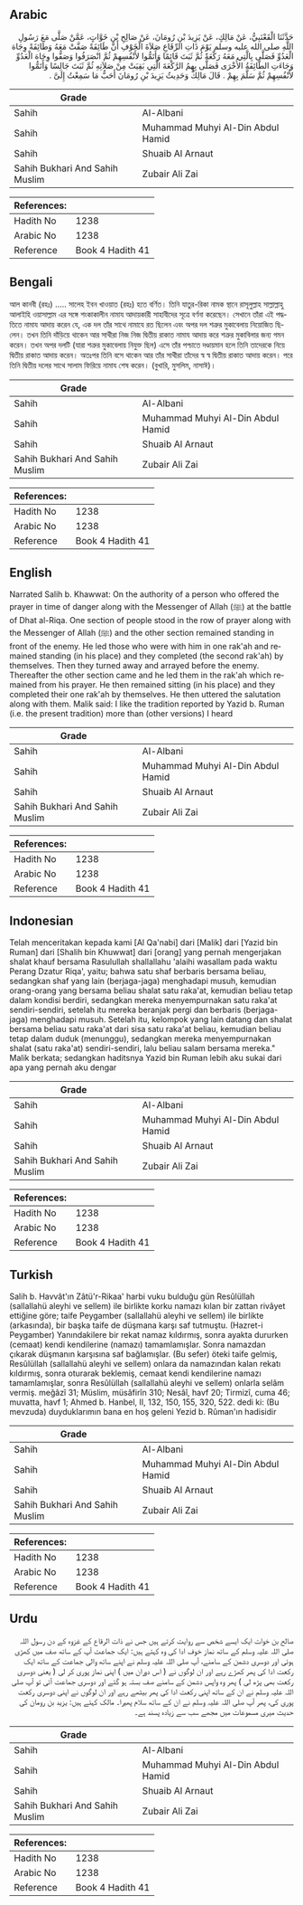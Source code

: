 ## Arabic


<div dir="rtl" lang="ar" style={{fontSize:'larger',backgroundColor:'#f8f9fa',padding:20}}>
حَدَّثَنَا الْقَعْنَبِيُّ، عَنْ مَالِكٍ، عَنْ يَزِيدَ بْنِ رُومَانَ، عَنْ صَالِحِ بْنِ خَوَّاتٍ، عَمَّنْ صَلَّى مَعَ رَسُولِ اللَّهِ صلى الله عليه وسلم يَوْمَ ذَاتِ الرِّقَاعِ صَلاَةَ الْخَوْفِ أَنَّ طَائِفَةً صَفَّتْ مَعَهُ وَطَائِفَةً وِجَاهَ الْعَدُوِّ فَصَلَّى بِالَّتِي مَعَهُ رَكْعَةً ثُمَّ ثَبَتَ قَائِمًا وَأَتَمُّوا لأَنْفُسِهِمْ ثُمَّ انْصَرَفُوا وَصَفُّوا وِجَاهَ الْعَدُوِّ وَجَاءَتِ الطَّائِفَةُ الأُخْرَى فَصَلَّى بِهِمُ الرَّكْعَةَ الَّتِي بَقِيَتْ مِنْ صَلاَتِهِ ثُمَّ ثَبَتَ جَالِسًا وَأَتَمُّوا لأَنْفُسِهِمْ ثُمَّ سَلَّمَ بِهِمْ ‏.‏ قَالَ مَالِكٌ وَحَدِيثُ يَزِيدَ بْنِ رُومَانَ أَحَبُّ مَا سَمِعْتُ إِلَىَّ ‏.‏
</div>
<div style={{backgroundColor:'#f8f9fa',padding:20, marginBottom: 10}}><table> <thead> <tr> <th>Grade</th> <th></th> </tr> </thead> <tbody> <tr><td>Sahih</td><td>Al-Albani</td></tr><tr><td>Sahih</td><td>Muhammad Muhyi Al-Din Abdul Hamid</td></tr><tr><td>Sahih</td><td>Shuaib Al Arnaut</td></tr><tr><td>Sahih Bukhari And Sahih Muslim</td><td>Zubair Ali Zai</td></tr></tbody></table><table> <thead> <tr> <th>References:</th> <th></th> </tr> </thead> <tbody><tr><td>Hadith No</td><td>1238</td></tr><tr><td>Arabic No</td><td>1238</td></tr><tr><td>Reference</td><td>Book 4 Hadith 41</td></tr></tbody></table></div>

## Bengali


<div dir="ltr" lang="bn" style={{fontSize:'larger',backgroundColor:'#f8f9fa',padding:20}}>
আল কানবী (রহঃ) ..... সালেহ ইবন খাওয়াত (রহঃ) হতে বর্ণিত। তিনি যাতুর-রিকা নামক স্থানে রাসূলুল্লাহ সাল্লাল্লাহু আলাইহি ওয়াসাল্লাম এর সঙ্গে শংকাকালীন নামায আদায়কারী সাহাবীদের সূত্রে বর্ণনা করেছেন। সেখানে তাঁরা এই পদ্ধতিতে নামায আদায় করেন যে, এক দল তাঁর সাথে নামাযে রত ছিলেন এবং অপর দল শত্রুর মুকাবেলায় নিয়োজিত ছিলেন। তখন তিনি দাঁড়িয়ে থাকেন আর সাথীরা নিজ নিজ দ্বিতীয় রাকাত নামায আদায় করে শত্রুর মুকাবিলার জন্য গমন করেন। তখন অপর দলটি (যারা শত্রুর মুকাবেলায় নিযুক্ত ছিল) এসে তাঁর পশ্চাতে দণ্ডায়মান হলে তিনি তাদেরকে নিয়ে দ্বিতীয় রাকাত আদায় করেন। অতঃপর তিনি বসে থাকেন আর তাঁর সাথীরা তাঁদের স্ব স্ব দ্বিতীয় রাকাত আদায় করেন। পরে তিনি দ্বিতীয় দলের সাথে সালাম ফিরিয়ে নামায শেষ করেন। (বুখারি, মুসলিম, নাসাঈ)।
</div>
<div style={{backgroundColor:'#f8f9fa',padding:20, marginBottom: 10}}><table> <thead> <tr> <th>Grade</th> <th></th> </tr> </thead> <tbody> <tr><td>Sahih</td><td>Al-Albani</td></tr><tr><td>Sahih</td><td>Muhammad Muhyi Al-Din Abdul Hamid</td></tr><tr><td>Sahih</td><td>Shuaib Al Arnaut</td></tr><tr><td>Sahih Bukhari And Sahih Muslim</td><td>Zubair Ali Zai</td></tr></tbody></table><table> <thead> <tr> <th>References:</th> <th></th> </tr> </thead> <tbody><tr><td>Hadith No</td><td>1238</td></tr><tr><td>Arabic No</td><td>1238</td></tr><tr><td>Reference</td><td>Book 4 Hadith 41</td></tr></tbody></table></div>

## English


<div dir="ltr" lang="en" style={{fontSize:'larger',backgroundColor:'#f8f9fa',padding:20}}>
Narrated Salih b. Khawwat: On the authority of a person who offered the prayer in time of danger along with the Messenger of Allah (ﷺ) at the battle of Dhat al-Riqa. One section of people stood in the row of prayer along with the Messenger of Allah (ﷺ) and the other section remained standing in front of the enemy. He led those who were with him in one rak'ah and remained standing (in his place) and they completed (the second rak'ah) by themselves. Then they turned away and arrayed before the enemy. Thereafter the other section came and he led them in the rak'ah which remained from his prayer. He then remained sitting (in his place) and they completed their one rak'ah by themselves. He then uttered the salutation along with them. Malik said: I like the tradition reported by Yazid b. Ruman (i.e. the present tradition) more than (other versions) I heard
</div>
<div style={{backgroundColor:'#f8f9fa',padding:20, marginBottom: 10}}><table> <thead> <tr> <th>Grade</th> <th></th> </tr> </thead> <tbody> <tr><td>Sahih</td><td>Al-Albani</td></tr><tr><td>Sahih</td><td>Muhammad Muhyi Al-Din Abdul Hamid</td></tr><tr><td>Sahih</td><td>Shuaib Al Arnaut</td></tr><tr><td>Sahih Bukhari And Sahih Muslim</td><td>Zubair Ali Zai</td></tr></tbody></table><table> <thead> <tr> <th>References:</th> <th></th> </tr> </thead> <tbody><tr><td>Hadith No</td><td>1238</td></tr><tr><td>Arabic No</td><td>1238</td></tr><tr><td>Reference</td><td>Book 4 Hadith 41</td></tr></tbody></table></div>

## Indonesian


<div dir="ltr" lang="id" style={{fontSize:'larger',backgroundColor:'#f8f9fa',padding:20}}>
Telah menceritakan kepada kami [Al Qa'nabi] dari [Malik] dari [Yazid bin Ruman] dari [Shalih bin Khuwwat] dari [orang] yang pernah mengerjakan shalat khauf bersama Rasulullah shallallahu 'alaihi wasallam pada waktu Perang Dzatur Riqa', yaitu; bahwa satu shaf berbaris bersama beliau, sedangkan shaf yang lain (berjaga-jaga) menghadapi musuh, kemudian orang-orang yang bersama beliau shalat satu raka'at, kemudian beliau tetap dalam kondisi berdiri, sedangkan mereka menyempurnakan satu raka'at sendiri-sendiri, setelah itu mereka beranjak pergi dan berbaris (berjaga-jaga) menghadapi musuh. Setelah itu, kelompok yang lain datang dan shalat bersama beliau satu raka'at dari sisa satu raka'at beliau, kemudian beliau tetap dalam duduk (menunggu), sedangkan mereka menyempurnakan shalat (satu raka'at) sendiri-sendiri, lalu beliau salam bersama mereka." Malik berkata; sedangkan haditsnya Yazid bin Ruman lebih aku sukai dari apa yang pernah aku dengar
</div>
<div style={{backgroundColor:'#f8f9fa',padding:20, marginBottom: 10}}><table> <thead> <tr> <th>Grade</th> <th></th> </tr> </thead> <tbody> <tr><td>Sahih</td><td>Al-Albani</td></tr><tr><td>Sahih</td><td>Muhammad Muhyi Al-Din Abdul Hamid</td></tr><tr><td>Sahih</td><td>Shuaib Al Arnaut</td></tr><tr><td>Sahih Bukhari And Sahih Muslim</td><td>Zubair Ali Zai</td></tr></tbody></table><table> <thead> <tr> <th>References:</th> <th></th> </tr> </thead> <tbody><tr><td>Hadith No</td><td>1238</td></tr><tr><td>Arabic No</td><td>1238</td></tr><tr><td>Reference</td><td>Book 4 Hadith 41</td></tr></tbody></table></div>

## Turkish


<div dir="ltr" lang="tr" style={{fontSize:'larger',backgroundColor:'#f8f9fa',padding:20}}>
Salih b. Havvât'ın Zâtü'r-Rikaa' harbi vuku bulduğu gün Resûlüllah (sallallahü aleyhi ve sellem) ile birlikte korku namazı kılan bir zattan rivâyet ettiğine göre; taife Peygamber (sallallahü aleyhi ve sellem) ile birlikte (arkasında), bir başka taife de düşmana karşı saf tutmuştu. (Hazret-i Peygamber) Yanındakilere bir rekat namaz kıldırmış, sonra ayakta dururken (cemaat) kendi kendilerine (namazı) tamamlamışlar. Sonra namazdan çıkarak düşmanın karşısına saf bağlamışlar. (Bu sefer) öteki taife gelmiş, Resûlüllah (sallallahü aleyhi ve sellem) onlara da namazından kalan rekatı kıldırmış, sonra oturarak beklemiş, cemaat kendi kendilerine namazı tamamlamışlar, sonra Resûlüllah (sallallahü aleyhi ve sellem) onlarla selâm vermiş. meğâzî 31; Müslim, müsâfirîn 310; Nesâî, havf 20; Tirmizî, cuma 46; muvatta, havf 1; Ahmed b. Hanbel, II, 132, 150, 155, 320, 522. dedi ki: (Bu mevzuda) duyduklarımın bana en hoş geleni Yezid b. Rûman'ın hadisidir
</div>
<div style={{backgroundColor:'#f8f9fa',padding:20, marginBottom: 10}}><table> <thead> <tr> <th>Grade</th> <th></th> </tr> </thead> <tbody> <tr><td>Sahih</td><td>Al-Albani</td></tr><tr><td>Sahih</td><td>Muhammad Muhyi Al-Din Abdul Hamid</td></tr><tr><td>Sahih</td><td>Shuaib Al Arnaut</td></tr><tr><td>Sahih Bukhari And Sahih Muslim</td><td>Zubair Ali Zai</td></tr></tbody></table><table> <thead> <tr> <th>References:</th> <th></th> </tr> </thead> <tbody><tr><td>Hadith No</td><td>1238</td></tr><tr><td>Arabic No</td><td>1238</td></tr><tr><td>Reference</td><td>Book 4 Hadith 41</td></tr></tbody></table></div>

## Urdu


<div dir="rtl" lang="ur" style={{fontSize:'larger',backgroundColor:'#f8f9fa',padding:20}}>
صالح بن خوات ایک ایسے شخص سے روایت کرتے ہیں جس نے ذات الرقاع کے غزوہ کے دن رسول اللہ صلی اللہ علیہ وسلم کے ساتھ نماز خوف ادا کی وہ کہتے ہیں: ایک جماعت آپ کے ساتھ صف میں کھڑی ہوئی اور دوسری دشمن کے سامنے، آپ صلی اللہ علیہ وسلم نے اپنے ساتھ والی جماعت کے ساتھ ایک رکعت ادا کی پھر کھڑے رہے اور ان لوگوں نے ( اس دوران میں ) اپنی نماز پوری کر لی ( یعنی دوسری رکعت بھی پڑھ لی ) پھر وہ واپس دشمن کے سامنے صف بستہ ہو گئے اور دوسری جماعت آئی تو آپ صلی اللہ علیہ وسلم نے ان کے ساتھ اپنی رکعت ادا کی پھر بیٹھے رہے اور ان لوگوں نے اپنی دوسری رکعت پوری کی، پھر آپ صلی اللہ علیہ وسلم نے ان کے ساتھ سلام پھیرا۔ مالک کہتے ہیں: یزید بن رومان کی حدیث میری مسموعات میں مجھے سب سے زیادہ پسند ہے۔
</div>
<div style={{backgroundColor:'#f8f9fa',padding:20, marginBottom: 10}}><table> <thead> <tr> <th>Grade</th> <th></th> </tr> </thead> <tbody> <tr><td>Sahih</td><td>Al-Albani</td></tr><tr><td>Sahih</td><td>Muhammad Muhyi Al-Din Abdul Hamid</td></tr><tr><td>Sahih</td><td>Shuaib Al Arnaut</td></tr><tr><td>Sahih Bukhari And Sahih Muslim</td><td>Zubair Ali Zai</td></tr></tbody></table><table> <thead> <tr> <th>References:</th> <th></th> </tr> </thead> <tbody><tr><td>Hadith No</td><td>1238</td></tr><tr><td>Arabic No</td><td>1238</td></tr><tr><td>Reference</td><td>Book 4 Hadith 41</td></tr></tbody></table></div>